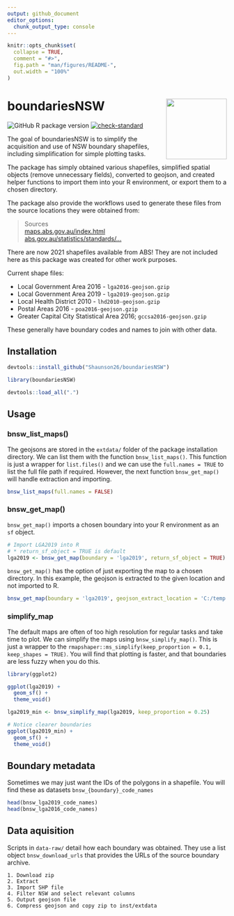 ```yaml
---
output: github_document
editor_options: 
  chunk_output_type: console
---
```


<!-- README.md is generated from README.Rmd. Please edit that file -->

```r
knitr::opts_chunk$set(
  collapse = TRUE,
  comment = "#>",
  fig.path = "man/figures/README-",
  out.width = "100%"
)
```

# boundariesNSW <img src='man/figures/logo.png' align="right" height="139" />

<!-- badges: start -->
![GitHub R package version](https://img.shields.io/github/r-package/v/shaunson26/boundariesNSW)
[![check-standard](https://github.com/Shaunson26/boundariesNSW/actions/workflows/check-standard.yaml/badge.svg)](https://github.com/Shaunson26/boundariesNSW/actions/workflows/check-standard.yaml)
<!-- badges: end -->

The goal of boundariesNSW is to simplify the acquisition and use of NSW boundary shapefiles,
including simplification for simple plotting tasks. 

The package has simply obtained various shapefiles, simplified
spatial objects (remove unnecessary fields), converted to geojson, and 
created helper functions to import them into your R environment, or export them to a chosen 
directory.

The package also provide the workflows used to generate these files from the source
locations they were obtained from:

> Sources  
> [maps.abs.gov.au/index.html](https://maps.abs.gov.au/index.html)  
> [abs.gov.au/statistics/standards/...](https://www.abs.gov.au/statistics/standards/australian-statistical-geography-standard-asgs-edition-3/jul2021-jun2026/access-and-downloads/digital-boundary-files)

There are now 2021 shapefiles available from ABS! They are not included here as this package
was created for other work purposes.

Current shape files:

 - Local Government Area 2016 - `lga2016-geojson.gzip`  
 - Local Government Area 2019 - `lga2019-geojson.gzip`  
 - Local Health District 2010 - `lhd2010-geojson.gzip`  
 - Postal Areas 2016 - `poa2016-geojson.gzip` 
 - Greater Capital City Statistical Area 2016; `gccsa2016-geojson.gzip`  
 
These generally have boundary codes and names to join with other data.

## Installation

```r
devtools::install_github("Shaunson26/boundariesNSW")
```

```r
library(boundariesNSW)
```

```r
devtools::load_all(".")
```

## Usage

### bnsw_list_maps()

The geojsons are stored in the `extdata/` folder of the package installation directory.
We can list them with the function `bnsw_list_maps()`. This function is just a wrapper for
`list.files()` and we can use the `full.names = TRUE` to list the full file path if required.
However, the next function `bnsw_get_map()` will handle extraction and importing.

```r
bnsw_list_maps(full.names = FALSE)
```

### bnsw_get_map()

`bnsw_get_map()` imports a chosen boundary into your R environment as an `sf` object.

```r
# Import LGA2019 into R
# * return_sf_object = TRUE is default
lga2019 <- bnsw_get_map(boundary = 'lga2019', return_sf_object = TRUE)
```

`bnsw_get_map()` has the option of just exporting the map to a chosen directory. In this
example, the geojson is extracted to the given location and not imported to R.

```r
bnsw_get_map(boundary = 'lga2019', geojson_extract_location = 'C:/temp', return_sf_object = FALSE)
```

### simplify_map

The default maps are often of too high resolution for regular tasks and take time to plot. We
can simplify the maps using `bnsw_simplify_map()`. This is just a wrapper to the 
`rmapshaper::ms_simplify(keep_proportion = 0.1, keep_shapes = TRUE)`. You will find that plotting
is faster, and that boundaries are less fuzzy when you do this.

```r
library(ggplot2)

ggplot(lga2019) +
  geom_sf() +
  theme_void()

lga2019_min <- bnsw_simplify_map(lga2019, keep_proportion = 0.25)

# Notice clearer boundaries
ggplot(lga2019_min) +
  geom_sf() +
  theme_void()
```

## Boundary metadata

Sometimes we may just want the IDs of the polygons in a shapefile. You will find
these as datasets `bnsw_{boundary}_code_names`

```r
head(bnsw_lga2019_code_names)
head(bnsw_lga2016_code_names)
```

## Data aquisition

Scripts in `data-raw/` detail how each boundary was obtained. They use a list object
`bnsw_download_urls` that provides the URLs of the source boundary archive.

```
1. Download zip
2. Extract
3. Import SHP file
4. Filter NSW and select relevant columns
5. Output geojson file
6. Compress geojson and copy zip to inst/extdata
```



